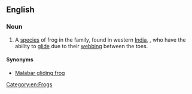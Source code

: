 ==English==
{{rfi}}
{{wikipedia|Malabar gliding frog}}
{{wikispecies|Rhacophorus malabaricus}}
===Noun===
{{en-noun|head=[[Malabar]] [[flying]] [[frog]]}}

# A [[species]] of frog in the ''{{taxlink|Rhacophoridae|family}}'' family, found in western [[India]], {{taxlink|Rhacophorus malabaricus|species}}, who have the ability to [[glide]] due to their [[webbing]] between the toes.

====Synonyms====
* {{sense|''Racophorus malabaricus''}} [[Malabar gliding frog]]

[[Category:en:Frogs]]